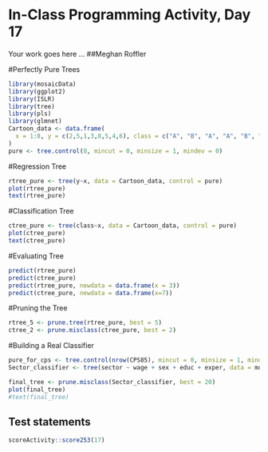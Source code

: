 # In-Class Programming Activity, Day 17

Your work goes here ...
##Meghan Roffler

#Perfectly Pure Trees 
```r
library(mosaicData)
library(ggplot2)
library(ISLR)
library(tree)
library(pls)
library(glmnet)
Cartoon_data <- data.frame(
  x = 1:8, y = c(2,5,1,3,8,5,4,6), class = c("A", "B", "A", "A", "B", "B", "A", "B")
)
pure <- tree.control(8, mincut = 0, minsize = 1, mindev = 0)
```

#Regression Tree
```r
rtree_pure <- tree(y~x, data = Cartoon_data, control = pure)
plot(rtree_pure)
text(rtree_pure)
```

#Classification Tree
```r
ctree_pure <- tree(class~x, data = Cartoon_data, control = pure)
plot(ctree_pure)
text(ctree_pure)
```

#Evaluating Tree
```r
predict(rtree_pure)
predict(ctree_pure)
predict(rtree_pure, newdata = data.frame(x = 3))
predict(ctree_pure, newdata = data.frame(x=7))
```

#Pruning the Tree
```r
rtree_5 <- prune.tree(rtree_pure, best = 5)
ctree_2 <- prune.misclass(ctree_pure, best = 2)
```

#Building a Real Classifier
```r
pure_for_cps <- tree.control(nrow(CPS85), mincut = 0, minsize = 1, mindev = 0)
Sector_classifier <- tree(sector ~ wage + sex + educ + exper, data = mosaicData::CPS85, control = pure_for_cps)

final_tree <- prune.misclass(Sector_classifier, best = 20)
plot(final_tree)
#text(final_tree)
```

## Test statements

```r
scoreActivity::score253(17)
```